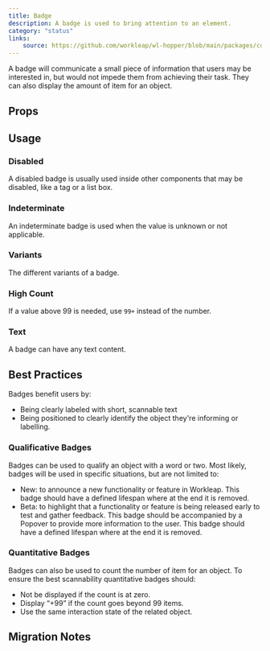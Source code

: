 ```yaml
---
title: Badge
description: A badge is used to bring attention to an element.
category: "status"
links:
    source: https://github.com/workleap/wl-hopper/blob/main/packages/components/src/badge/src/Badge.tsx
---
```


A badge will communicate a small piece of information that users may be interested in, but would not impede them from achieving their task.
They can also display the amount of item for an object.

<Example src="badge/docs/badge/preview" isOpen />

## Props

<PropTable component="Badge" />

## Usage

### Disabled
A disabled badge is usually used inside other components that may be disabled, like a tag or a list box.

<Example src="badge/docs/badge/disabled" />

### Indeterminate
An indeterminate badge is used when the value is unknown or not applicable.

<Example src="badge/docs/badge/indeterminate" />

### Variants
The different variants of a badge.

<Example src="badge/docs/badge/variants" />

### High Count
If a value above 99 is needed, use `99+` instead of the number.

<Example src="badge/docs/badge/highCount" />

### Text
A badge can have any text content.

<Example src="badge/docs/badge/text" />

## Best Practices

Badges benefit users by:

- Being clearly labeled with short, scannable text
- Being positioned to clearly identify the object they're informing or labelling.

### Qualificative Badges

Badges can be used to qualify an object with a word or two. Most likely, badges will be used in specific situations, but are not limited to:

- New: to announce a new functionality or feature in Workleap. This badge should have a defined lifespan where at the end it is removed.
- Beta: to highlight that a functionality or feature is being released early to test and gather feedback. This badge should be accompanied by a Popover to provide more information to the user. This badge should have a defined lifespan where at the end it is removed.

### Quantitative Badges

Badges can also be used to count the number of item for an object. To ensure the best scannability quantitative badges should:

- Not be displayed if the count is at zero.
- Display “+99” if the count goes beyond 99 items.
- Use the same interaction state of the related object.

## Migration Notes

<MigrateGuide src="badge/docs/migration-notes" />
